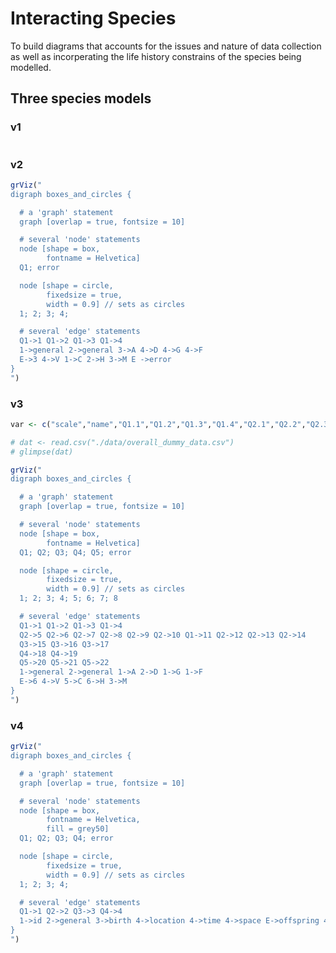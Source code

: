 # Interacting Species {#sppPro}

To build diagrams that accounts for the issues and nature of data collection as well as incorperating the life history constrains of the species being modelled.

## Three species models {.tabset}

### v1

```r

```

### v2

```r
grViz("
digraph boxes_and_circles {

  # a 'graph' statement
  graph [overlap = true, fontsize = 10]

  # several 'node' statements
  node [shape = box,
        fontname = Helvetica]
  Q1; error

  node [shape = circle,
        fixedsize = true,
        width = 0.9] // sets as circles
  1; 2; 3; 4;

  # several 'edge' statements
  Q1->1 Q1->2 Q1->3 Q1->4 
  1->general 2->general 3->A 4->D 4->G 4->F
  E->3 4->V 1->C 2->H 3->M E ->error
}
")
```

### v3

```r
var <- c("scale","name","Q1.1","Q1.2","Q1.3","Q1.4","Q2.1","Q2.2","Q2.3","Q2.4","Q2.5","Q2.6","Q2.7","Q2.8","Q2.9","Q2.10","Q3.1","Q3.2","Q3.3","Q4.1","Q4.2","Q5.1","Q5.2","Q5.3")

# dat <- read.csv("./data/overall_dummy_data.csv")
# glimpse(dat)

grViz("
digraph boxes_and_circles {

  # a 'graph' statement
  graph [overlap = true, fontsize = 10]

  # several 'node' statements
  node [shape = box,
        fontname = Helvetica]
  Q1; Q2; Q3; Q4; Q5; error

  node [shape = circle,
        fixedsize = true,
        width = 0.9] // sets as circles
  1; 2; 3; 4; 5; 6; 7; 8

  # several 'edge' statements
  Q1->1 Q1->2 Q1->3 Q1->4 
  Q2->5 Q2->6 Q2->7 Q2->8 Q2->9 Q2->10 Q1->11 Q2->12 Q2->13 Q2->14
  Q3->15 Q3->16 Q3->17
  Q4->18 Q4->19
  Q5->20 Q5->21 Q5->22
  1->general 2->general 1->A 2->D 1->G 1->F
  E->6 4->V 5->C 6->H 3->M
}
")

```

### v4

```r
grViz("
digraph boxes_and_circles {

  # a 'graph' statement
  graph [overlap = true, fontsize = 10]

  # several 'node' statements
  node [shape = box,
        fontname = Helvetica,
        fill = grey50]
  Q1; Q2; Q3; Q4; error

  node [shape = circle,
        fixedsize = true,
        width = 0.9] // sets as circles
  1; 2; 3; 4;

  # several 'edge' statements
  Q1->1 Q2->2 Q3->3 Q4->4 
  1->id 2->general 3->birth 4->location 4->time 4->space E->offspring 4->sex 1->age 2->size 3->status error->E
}
")
```
